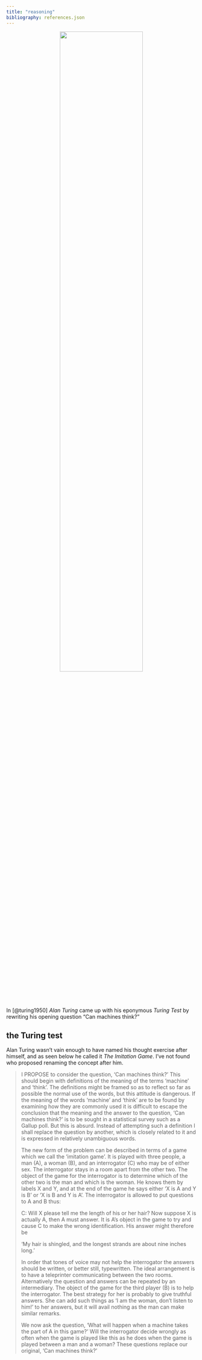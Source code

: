 ```yaml
---
title: "reasoning"
bibliography: references.json
---
```


<p>

<center>![](/ai/reasoning/turing.jpg){fig-align="center" width="66%"}</center>

<p>

In [@turing1950] *Alan Turing* came up with his eponymous *Turing Test* by rewriting his opening question "Can machines think?"

::: {.callout-note collapse="true"}
# the Turing test

Alan Turing wasn't vain enough to have named his thought exercise after himself, and as seen below he called it *The Imitation Game*. I've not found who proposed renaming the concept after him.
:::
<p>
>
I PROPOSE to consider the question, 'Can machines think?' This should begin with definitions of the meaning of the terms 'machine' and 'think'. The definitions might be framed so as to reflect so far as possible the normal use of the words, but this attitude is dangerous. If the meaning of the words 'machine' and 'think' are to be found by examining how they are commonly used it is difficult to escape the conclusion that the meaning and the answer to the question, 'Can machines think?' is to be sought in a statistical survey such as a Gallup poll. But this is absurd. Instead of attempting such a definition I shall replace the question by another, which is closely related to it and is expressed in relatively unambiguous words.
>
The new form of the problem can be described in terms of a game which we call the 'imitation game'. It is played with three people, a man (A), a woman (B), and an interrogator (C) who may be of either sex. The interrogator stays in a room apart from the other two. The object of the game for the interrogator is to determine which of the other two is the man and which is the woman. He knows them by labels X and Y, and at the end of the game he says either 'X is A and Y is B' or 'X is B and Y is A'. The interrogator is allowed to put questions to A and B thus:
>
C: Will X please tell me the length of his or her hair? Now suppose X is actually A, then A must answer. It is A's object in the game to try and cause C to make the wrong identification. His answer might therefore be
>
'My hair is shingled, and the longest strands are about nine inches long.'
>
In order that tones of voice may not help the interrogator the answers should be written, or better still, typewritten. The ideal arrangement is to have a teleprinter communicating between the two rooms. Alternatively the question and answers can be repeated by an intermediary. The object of the game for the third player (B) is to help the interrogator. The best strategy for her is probably to give truthful answers. She can add such things as 'I am the woman, don't listen to him!' to her answers, but it will avail nothing as the man can make similar remarks.
>
We now ask the question, 'What will happen when a machine takes the part of A in this game?' Will the interrogator decide wrongly as often when the game is played like this as he does when the game is played between a man and a woman? These questions replace our original, 'Can machines think?'
